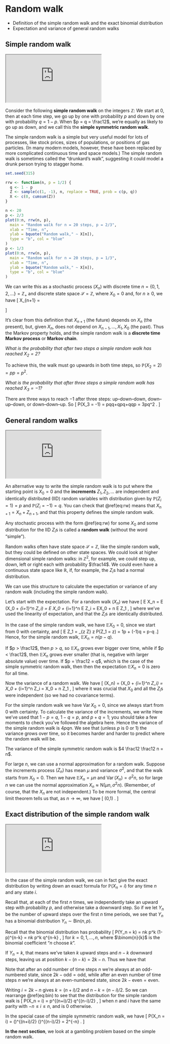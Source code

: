 # Random walk  {#S02-random-walk}


\newcommand{\Var}{\operatorname{Var}}

::: {.mysummary}
* Definition of the simple random walk and the exact binomial distribution
* Expectation and variance of general random walks
:::



## Simple random walk {#simple-random-walk}


:::: {.videowrap}
::: {.videowrapper}
<iframe src="http://www.youtube.com/watch?v=GheAKHJCnuM"></iframe>
:::
::::



Consider the following **simple random walk** on the integers $\mathbb Z$: We start at $0$, then at each time step, we go up by one with probability $p$ and down by one with probability $q = 1-p$. When $p = q = \frac12$, we're equally as likely to go up as down, and we call this the **simple symmetric random walk**.

The simple random walk is a simple but very useful model for lots of processes, like stock prices, sizes of populations, or positions of gas particles. (In many modern models, however, these have been replaced by more complicated continuous time and space models.) The simple random walk is sometimes called the "drunkard's walk", suggesting it could model a drunk person trying to stagger home.

```r
set.seed(315)

rrw <- function(n, p = 1/2) {
  q <- 1 - p
  Z <- sample(c(1, -1), n, replace = TRUE, prob = c(p, q))
  X <- c(0, cumsum(Z))
}

n <- 20
p <- 2/3
plot(0:n, rrw(n, p),
  main = "Random walk for n = 20 steps, p = 2/3",
  xlab = "Time, n",
  ylab = bquote("Random walk," ~ X[n]),
  type = "b", col = "blue"
)
p <- 1/3
plot(0:n, rrw(n, p),
  main = "Random walk for n = 20 steps, p = 1/3",
  xlab = "Time, n",
  ylab = bquote("Random walk," ~ X[n]),
  type = "b", col = "blue"
)
```

We can write this as a stochastic process $(X_n)$ with discrete time $n = \{0,1,2,\dots\} = \mathbb Z_+$ and discrete state space $\mathcal S = \mathbb Z$, where $X_0 = 0$ and, for $n \geq 0$, we have
  \[ X_{n+1} = \begin{cases} X_n + 1 & \text{with probability $p$,} \\
                             X_n - 1 & \text{with probability $q$.} \end{cases} \]

It's clear from this definition that $X_{n+1}$ (the future) depends on $X_n$ (the present), but, given $X_n$, does not depend on $X_{n-1}, \dots, X_1, X_0$ (the past). Thus the Markov property holds, and the simple random walk is a **discrete time Markov process** or **Markov chain**.

::: {.example #rw1}
*What is the probability that after two steps a simple random walk has reached $X_2 = 2$?*

To achieve this, the walk must go upwards in both time steps, so $\mathbb P(X_2 = 2) = pp = p^2$.
:::


::: {.example #rw2}
*What is the probability that after three steps a simple random walk has reached $X_3 = -1$?*

There are three ways to reach $-1$ after three steps: up--down--down, down--up--down, or down--down--up. So 
\[ \mathbb P(X_3 = -1) = pqq+qpq+qqp = 3pq^2 . \]
:::



## General random walks  {#general-random-walks}


:::: {.videowrap}
::: {.videowrapper}
<iframe src="http://www.youtube.com/watch?v=LSgBKdVbHaM"></iframe>
:::
::::


An alternative way to write the simple random walk is to put
  \begin{equation}
    X_n = X_0 + \sum_{i=1}^n Z_i ,  (\#eq:rw)
  \end{equation}
where the starting point is $X_0 = 0$ and the **increments** $Z_1, Z_2, \dots$ are independent and identically distributed (IID) random variables with distribution given by $\mathbb P(Z_i = 1) = p$ and $\mathbb P(Z_i = -1) = q$. You can check that \@ref(eq:rw) means that $X_{n+1} = X_n + Z_{n+1}$, and that this property defines the simple random walk.

Any stochastic process with the form \@ref(eq:rw) for some $X_0$ and some distribution for the IID $Z_i$s is called a **random walk** (without the word "simple").

Random walks often have state space $\mathcal S = \mathbb Z$, like the simple random walk, but they could be defined on other state spaces. We could look at higher dimensional simple random walks: in $\mathbb Z^2$, for example, we could step up, down, left or right each with probability $\frac14$. We could even have a continuous state space like $\mathbb R$, if, for example, the $Z_i$s had a normal distribution. 

We can use this structure to calculate the expectation or variance of any random walk (including the simple random walk).

Let's start with the expectation. For a random walk $(X_n)$ we have
  \[ \mathbb E X_n = \mathbb E \left(X_0 + \sum_{i=1}^n Z_i\right) = \mathbb E X_0 + \sum_{i=1}^n \mathbb E Z_i = \mathbb EX_0 + n \mathbb E Z_1 , \]
where we've used the linearity of expectation, and that the $Z_i$s are identically distributed.

In the case of the simple random walk, we have $\mathbb E X_0 = 0$, since we start from $0$ with certainty, and
  \[ \mathbb E Z_1 = \sum_{z \in \mathbb Z} z \mathbb P(Z_1 = z) = 1\times p + (-1)\times q = p-q .\]
Hence, for the simple random walk, $\mathbb EX_n = n(p-q)$.

If $p > \frac12$, then $p > q$, so $\mathbb E X_n$ grows ever bigger over time, while if $p < \frac12$, then $\mathbb E X_n$ grows ever smaller (that is, negative with larger absolute value) over time. If $p = \frac12 = q$, which is the case of the simple symmetric random walk, then then the expectation $\mathbb E X_n = 0$  is zero for all time.

Now the variance of a random walk. We have
  \[ \Var(X_n) = \Var \left(X_0 + \sum_{i=1}^n Z_i\right) = \Var X_0 + \sum_{i=1}^n \Var Z_i = \Var X_0 + n \Var Z_1 , \]
where it was crucial that $X_0$ and all the $Z_i$s were independent (so we had no covariance terms).

For the simple random walk we have $\Var X_0 = 0$, since we always start from $0$ with certainty. To calculate the variance of the increments, we write
  \begin{align*}
  \Var(Z_1) &= \mathbb E (Z_1 - \mathbb EZ_1)^2 \\
            &= p\big(1 - (p-q)\big)^2 + q \big( {-1} - (p-q)\big)^2\\
            &= p(2q)^2 + q(-2p)^2\\
            &= 4pq^2 + 4p^2q \\
            &= 4pq(p+q) \\
            &= 4pq .
  \end{align*}
Here we've used that $1-p = q$, $1-q=p$, and $p+q = 1$; you should take a few moments to check you've followed the algebra here. Hence the variance of the simple random walk is $4pqn$. We see that (unless $p$ is $0$ or $1$) the variance grows over time, so it becomes harder and harder to predict where the random walk will be.

The variance of the simple symmetric random walk is $4 \frac12 \frac12 n = n$.

For large $n$, we can use a normal approximation for a random walk. Suppose the increments process $(Z_n)$ has mean $\mu$ and variance $\sigma^2$, and that the walk starts from $X_0 = 0$. Then we have $\mathbb E X_n = \mu n$ and $\Var(X_n) = \sigma^2 n$, so for large $n$ we can use the normal approximation $X_n \approx \mathrm{N}(\mu n, \sigma^2 n)$. (Remember, of course, that the $X_n$ are not independent.) To be more formal, the central limit theorem tells us that, as $n \to \infty$, we have
  \[ \frac{X_n - n\mu}{\sigma \sqrt{n}} \to \mathrm{N}(0,1) . \]



## Exact distribution of the simple random walk  {#exact-distribution}


:::: {.videowrap}
::: {.videowrapper}
<iframe src="http://www.youtube.com/watch?v=Ih-a29tPcpw"></iframe>
:::
::::


In the case of the simple random walk, we can in fact give the exact distribution by writing down an exact formula for $\mathbb P(X_n = i)$ for any time $n$ and any state $i$.

Recall that, at each of the first $n$ times, we independently take an upward step with probability $p$, and otherwise take a downward step. So if we let $Y_n$ be the number of upward steps over the first $n$ time periods, we see that $Y_n$ has a binomial distribution $Y_n \sim \text{Bin}(n,p)$.

Recall that the binomial distribution has probability
  \[  \mathbb P(Y_n = k)  = \binom nk p^k (1-p)^{n-k} = \binom nk p^k q^{n-k} , \]
for $k = 0,1,\dots, n$, where $\binom{n}{k}$ is the binomial coefficient "$n$ choose $k$".

If $Y_n = k$, that means we've taken $k$ upward steps and $n-k$ downward steps, leaving us at position $k - (n-k) = 2k - n$. Thus we have that
  \begin{equation}
  \mathbb P(X_n = 2k - n) = \mathbb P(Y_n = k) = \binom nk p^k q^{n-k} .  (\#eq:bin)
  \end{equation}

Note that after an odd number of time steps $n$ we're always at an odd-numbered state, since $2k - \text{odd} = \text{odd}$, while after an even number of time steps $n$ we're always at an even-numbered state, since $2k - \text{even} = \text{even}$.

Writing $i = 2k - n$ gives $k = (n+i)/2$ and $n-k = (n-i)/2$. So we can rearrange \@ref(eq:bin) to see that the distribution for the simple random walk is
  \[ \mathbb P(X_n = i) =  \binom{n}{(n+i)/2} p^{(n+i)/2} q^{(n-i)/2} , \]
when $n$ and $i$ have the same parity with $-n \leq i \leq n$, and is $0$ otherwise.

In the special case of the simple symmetric random walk, we have
  \[ \mathbb P(X_n = i) = \binom{n}{(n+i)/2} \left(\frac12\right)^{(n+i)/2} \left(\frac12\right)^{(n-i)/2} = \binom{n}{(n+i)/2} 2^{-n} . \]


::: {.mysummary}
**In the next section**, we look at a gambling problem based on the simple random walk.
:::



